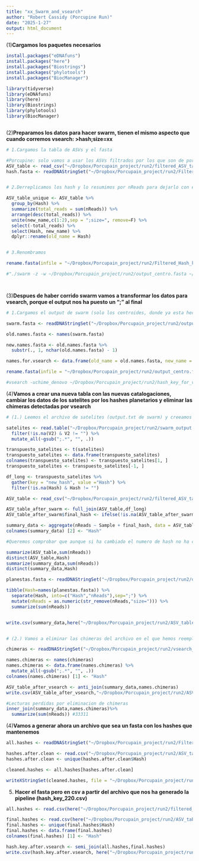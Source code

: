 ```yaml
---
title: "xx_Swarm_and_vsearch"
author: "Robert Cassidy (Porcupine Run)"
date: "2025-1-27"
output: html_document
---
```


(1)**Cargamos los paquetes necesarios**

```r
install.packages("eDNAfuns")
install.packages("here")
install.packages("Biostrings")
install.packages("phylotools")
install.packages("BiocManager")

library(tidyverse)
library(eDNAfuns)
library(here)
library(Biostrings)
library(phylotools)
library(BiocManager)



```

(2)**Preparamos los datos para hacer swarm, tienen el mismo aspecto que cuando corremos vsearch: \>hash;size=xx**

```r

# 1.Cargamos la tabla de ASVs y el fasta

#Porcupine: solo vamos a usar los ASVs filtrados por los que son de porcupine
ASV_table <- read_csv("~/Dropbox/Porcupain_project/run2/filtered_ASV_table.csv")
hash.fasta <- readDNAStringSet("~/Dropbox/Porcupain_project/run2/Filtered_Hash_key.fasta")


# 2.Derreplicamos los hash y lo resumimos por nReads para dejarlo con el formato de hash;size=xx y dejamos la columna de hash solo y la nueva par ahacer una tabla con valores nuevos y viejos y cambiar el nombre al fasta (hash.fasta)

ASV_table_unique <- ASV_table %>%
  group_by(Hash) %>%
  summarize(total_reads = sum(nReads)) %>%
  arrange(desc(total_reads)) %>%
  unite(new_name,c(1:2),sep = ";size=", remove=F) %>%
  select(-total_reads) %>%
  select(Hash, new_name) %>%
  dplyr::rename(old_name = Hash)


# 3.Renombramos

rename.fasta(infile = "~/Dropbox/Porcupain_project/run2/Filtered_Hash_key.fasta",ref_table = ASV_table_unique,outfile = "~/Dropbox/Porcupain_project/run2/hash_key_for_swarm.fasta")

#"./swarm -z -w ~/Dropbox/Porcupain_project/run2/output_centro.fasta ~/Dropbox/Porcupain_project/run2/hash_key_for_swarm.fasta -o ~/Dropbox/Porcupain_project/run2/swarm_output.txt"




```

(3)**Despues de haber corrido swarm vamos a transformar los datos para vsearch, porque el output nos ha puesto un ";" al final**

```r

# 1.Cargamos el output de swarm (solo los centroides, donde ya esta hecha la suma con las secuencias satelite)

swarm.fasta <- readDNAStringSet("~/Dropbox/Porcupain_project/run2/output_centro.fasta")

old.names.fasta <- names(swarm.fasta)

new.names.fasta <- old.names.fasta %>%
  substr(., 1, nchar(old.names.fasta) - 1)

names.for.vsearch <- data.frame(old_name = old.names.fasta, new_name = new.names.fasta)

rename.fasta(infile = "~/Dropbox/Porcupain_project/run2/output_centro.fasta",ref_table = names.for.vsearch,outfile = "~/Dropbox/Porcupain_project/run2/hash_key_for_vsearch.fasta")

#vsearch -uchime_denovo ~/Dropbox/Porcupain_project/run2/hash_key_for_vsearch.fasta --nonchimeras ~/Dropbox/Porcupain_project/run2/vsearch_nonchimeras.fasta --sizein --chimeras ~/Dropbox/Porcupain_project/run2/vsearch_chimeras.fasta --uchimeout ~/Dropbox/Porcupain_project/run2/uchimeout --log ~/Dropbox/Porcupain_project/run2/logfile_uchime

```

(4)**Vamos a crear una nueva tabla con las nuevas catalogaciones, cambiar los datos de los satelites por los hashes planetarios y eliminar las chimeras detectadas por vsearch**

```r

# (1.) Leemos el archivo de satelites (output.txt de swarm) y creeamos un archivo que sean nombres de los planetas (hash de verdad) y satelites (hashes con cambios raritos), para luego en el archivo de csv poder cambiar los datos de los satelites por los planetas

satelites <- read.table("~/Dropbox/Porcupain_project/run2/swarm_output.txt", sep=" ", fill=TRUE,header=FALSE) %>%
  filter(!is.na(V2) & V2 != "") %>%
  mutate_all(~gsub(";.*", "", .))

transpuesto_satelites <- t(satelites)
transpuesto_satelites <- data.frame(transpuesto_satelites)
colnames(transpuesto_satelites) <- transpuesto_satelites[1, ]
transpuesto_satelites <- transpuesto_satelites[-1, ]

df_long <- transpuesto_satelites %>%
  gather(key = "new_hash", value ="Hash") %>%
  filter(!is.na(Hash) & Hash != "")

ASV_table <- read_csv("~/Dropbox/Porcupain_project/run2/filtered_ASV_table.csv")

ASV_table_after_swarm <- full_join(ASV_table,df_long)
ASV_table_after_swarm$final_hash <- ifelse(!is.na(ASV_table_after_swarm$new_hash), ASV_table_after_swarm$new_hash, ASV_table_after_swarm$Hash)

summary_data <- aggregate(nReads ~ Sample + final_hash, data = ASV_table_after_swarm, FUN = sum)
colnames(summary_data) [2] <- "Hash"

#Queremos comprobar que aunque si ha cambiado el numero de hash no ha cambiado el numero total de nreads

summarize(ASV_table,sum(nReads))
distinct(ASV_table,Hash)
summarize(summary_data,sum(nReads))
distinct(summary_data,Hash)

planestas.fasta <- readDNAStringSet("~/Dropbox/Porcupain_project/run2/output_centro.fasta")

tibble(Hash=names(planestas.fasta)) %>% 
  separate(Hash, into=c("Hash","nReads"),sep=";") %>% 
  mutate(nReads = as.numeric(str_remove(nReads,"size="))) %>% 
  summarize(sum(nReads))


write.csv(summary_data,here("~/Dropbox/Porcupain_project/run2/ASV_table_after_swarm.csv"), row.names = FALSE)


# (2.) Vamos a eliminar las chimeras del archivo en el que hemos reemplazado satelites por planetas (summary_data). Las chimeras detectadas están en el archivo vsearch_chimeras.fasta

chimeras <- readDNAStringSet("~/Dropbox/Porcupain_project/run2/vsearch_chimeras.fasta")

names.chimeras <- names(chimeras)
names.chimeras <- data.frame(names.chimeras) %>%
  mutate_all(~gsub(";.*", "", .))
colnames(names.chimeras) [1] <- "Hash"

ASV_table_after_vsearch <- anti_join(summary_data,names.chimeras)
write.csv(ASV_table_after_vsearch,"~/Dropbox/Porcupain_project/run2/ASV_table_after_vsearch.csv", row.names = FALSE)

#Lecturas perdidas por eliminacion de chimeras 
inner_join(summary_data,names.chimeras)%>% 
  summarize(sum(nReads)) #33311	


```

(4)**Vamos a generar ahora un archivo que sea un fasta con los hashes que mantenemos**

```r

all.hashes <- readDNAStringSet("~/Dropbox/Porcupain_project/run2/Filtered_Hash_key.fasta")

hashes.after.clean <- read.csv("~/Dropbox/Porcupain_project/run2/ASV_table_after_vsearch.csv")
hashes.after.clean <- unique(hashes.after.clean$Hash)

cleaned.hashes <- all.hashes[hashes.after.clean]

writeXStringSet(cleaned.hashes, file = "~/Dropbox/Porcupain_project/run2/hashes_after_vsearch.fasta", format = "fasta")

```

(5) **Hacer el fasta pero en csv a partir del archivo que nos ha generado la pipeline (hash_key_220.csv)**

```r

all.hashes <- read.csv(here("~/Dropbox/Porcupain_project/run2/filtered_hash_key.csv"))

final.hashes <- read.csv(here("~/Dropbox/Porcupain_project/run2/ASV_table_after_vsearch.csv"))
final.hashes <- unique(final.hashes$Hash)
final.hashes <- data.frame(final.hashes)
colnames(final.hashes) [1] <- "Hash"

hash.key.after.vsearch <- semi_join(all.hashes,final.hashes)
write.csv(hash.key.after.vsearch, here("~/Dropbox/Porcupain_project/run2/hash_key_after_vsearch.csv"), row.names = F)

```
